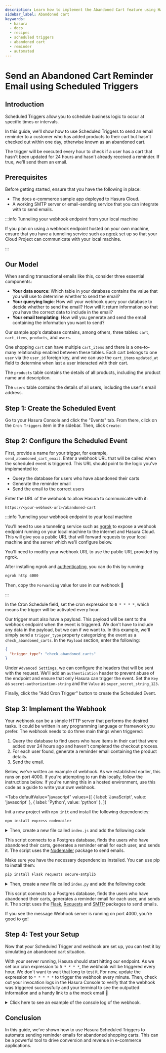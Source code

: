 ```yaml
---
description: Learn how to implement the Abandoned Cart feature using Hasura Scheduled Triggers.
sidebar_label: Abandoned cart
keywords:
  - hasura
  - docs
  - recipes
  - scheduled triggers
  - abandoned cart
  - reminder
  - automated
---
```



# Send an Abandoned Cart Reminder Email using Scheduled Triggers

## Introduction

Scheduled Triggers allow you to schedule business logic to occur at specific times or intervals.

In this guide, we'll show how to use Scheduled Triggers to send an email reminder to a customer who has added products
to their cart but hasn't checked out within one day, otherwise known as an abandoned cart.

The trigger will be executed every hour to check if a user has a cart that hasn't been updated for 24 hours and hasn't
already received a reminder. If true, we'll send them an email.

<SampleAppBlock dependent />

## Prerequisites

Before getting started, ensure that you have the following in place:

- The docs e-commerce sample app deployed to Hasura Cloud.
- A working SMTP server or email-sending service that you can integrate with to send emails.

:::info Tunneling your webhook endpoint from your local machine

If you plan on using a webhook endpoint hosted on your own machine, ensure that you have a tunneling service such as
[ngrok](https://ngrok.com/) set up so that your Cloud Project can communicate with your local machine.

:::

## Our Model

When sending transactional emails like this, consider three essential components:

- **Your data source**: Which table in your database contains the value that you will use to determine whether to send
  the email?
- **Your querying logic**: How will your webhook query your database to decide whether to send the email? How will it
  return information so that you have the correct data to include in the email?
- **Your email templating**: How will you generate and send the email containing the information you want to send?

Our sample app's database contains, among others, three tables: `cart`, `cart_items`, `products`, and `users`.

One shopping `cart` can have multiple `cart_items` and there is a one-to-many relationship enabled between these tables.
Each cart belongs to one `user` via the `user_id` foreign key, and we can use the `cart_items` `updated_at` field to
determine when last a user interacted with their cart.

The `products` table contains the details of all products, including the product name and description.

The `users` table contains the details of all users, including the user's email address.

## Step 1: Create the Scheduled Event

Go to your Hasura Console and click the "Events" tab. From there, click on the `Cron Triggers` item in the sidebar.
Then, click `Create`:

<Thumbnail
  src="/img/scheduled-triggers/scheduled-triggers_getting-started-guide_2.18.0_click-create.png"
  alt="Hasura Scheduled Trigger architecture"
  width="1000"
/>

## Step 2: Configure the Scheduled Event

First, provide a name for your trigger, for example, `send_abandoned_cart_email`. Enter a webhook URL that will be
called when the scheduled event is triggered. This URL should point to the logic you've implemented to:

- Query the database for users who have abandoned their carts
- Generate the reminder email
- Send the email to the correct users

Enter the URL of the webhook to allow Hasura to communicate with it:

```
https://<your-webhook-url>/abandoned-cart
```

:::info Tunneling your webhook endpoint to your local machine

You'll need to use a tunneling service such as [ngrok](https://ngrok.com/) to expose a webhook endpoint running on your
local machine to the internet and Hasura Cloud. This will give you a public URL that will forward requests to your local
machine and the server which we'll configure below.

You'll need to modify your webhook URL to use the public URL provided by ngrok.

After installing ngrok and
[authenticating](https://ngrok.com/docs/secure-tunnels/ngrok-agent/tunnel-authtokens/#:~:text=Once%20you've%20signed%20up,make%20installing%20the%20authtoken%20simple.),
you can do this by running:

```bash
ngrok http 4000
```

Then, copy the `Forwarding` value for use in our webhook 🎉

:::

In the Cron Schedule field, set the cron expression to `0 * * * *`, which means the trigger will be activated every
hour.

Our trigger must also have a payload. This payload will be sent to the webhook endpoint when the event is triggered. We
don't have to include any data in the payload, but we can if we want to. In this example, we'll simply send a
`trigger_type` property categorizing the event as a `check_abandoned_carts`. In the `Payload` section, enter the
following:

```json
{
  "trigger_type": "check_abandoned_carts"
}
```

Under `Advanced Settings`, we can configure the headers that will be sent with the request. We'll add an
`authentication` header to prevent abuse of the endpoint and ensure that only Hasura can trigger the event. Set the
`Key` as `secret-authorization-string` and the `Value` as `super_secret_string_123`.

<Thumbnail
  src="/img/scheduled-triggers/scheduled-triggers_recipes_review-request_auth-header.png"
  alt="Hasura Scheduled Trigger architecture"
  width="1000"
/>

Finally, click the "Add Cron Trigger" button to create the Scheduled Event.

## Step 3: Implement the Webhook

Your webhook can be a simple HTTP server that performs the desired tasks. It could be written in any programming
language or framework you prefer. The webhook needs to do three main things when triggered:

1. Query the database to find users who have items in their cart that were added over 24 hours ago and haven't completed
   the checkout process.
2. For each user found, generate a reminder email containing the product details.
3. Send the email.

Below, we've written an example of webhook. As we established earlier, this runs on port 4000. If you're attempting to
run this locally, follow the instructions below. If you're running this in a hosted environment, use this code as a
guide to write your own webhook.

<Tabs
  defaultValue="javascript"
  values={[
    { label: 'JavaScript', value: 'javascript' },
    { label: 'Python', value: 'python' },
  ]}
>
<TabItem value="javascript">

Init a new project with `npm init` and install the following dependencies:

```bash
npm install express nodemailer
```

<details>
<summary>
Then, create a new file called <code>index.js</code> and add the following code:
</summary>

```javascript
const express = require('express');
const nodemailer = require('nodemailer');

const app = express();

// Create a Nodemailer transporter using Ethereal email service
// Ideally, this configuration would be stored somewhere else
nodemailer.createTestAccount((err, account) => {
  if (err) {
    console.error('Failed to create a testing account. ' + err.message);
    return process.exit(1);
  }

  // If all goes as planned, here's the console telling us we're 👍
  console.log('Credentials obtained, listening on the webhook...');

  // Create a transporter object for nodemailer
  const transporter = nodemailer.createTransport({
    host: 'smtp.ethereal.email',
    port: 587,
    secure: false,
    auth: {
      user: account.user,
      pass: account.pass,
    },
  });

  // Our route for the webhook
  app.post('/abandoned-cart', async (req, res) => {
    // confirm the auth header is correct — ideally, you'd keep the secret in an environment variable
    const authHeader = req.headers['secret-authorization-string'];
    if (authHeader !== 'super_secret_string_123') {
      return res.status(401).json({
        message: 'Unauthorized',
      });
    }

    // get our date ready for the query
    const today = new Date();
    const aDayAgo = new Date(today.getTime() - 24 * 60 * 60 * 1000);
    const formattedDate = aDayAgo.toISOString();

    // Fetch the data from our Hasura instance
    async function getRecentNoReminderCarts() {
      const response = await fetch('<YOUR_CLOUD_PROJECT_ENDPOINT>', {
        method: 'POST',
        headers: {
          'Content-Type': 'application/json',
          'x-hasura-admin-secret': '<YOUR_ADMIN_SECRET>',
        },
        body: JSON.stringify({
          query: `
            query EmailsOfUsersWithAbandonedCarts($updated_date: timestamptz!) {
              carts(where: {_and: {is_reminder_sent: {_eq: false}, cart_items: {updated_at: {_lt: $updated_date}}}}) {
                id
                created_at
                user_id
                is_reminder_sent
                user {
                  id
                  email
                  name
                }
              }
            }
          `,
          variables: {
            updated_date: formattedDate,
          },
        }),
      });
      const { data } = await response.json();
      const { carts } = data;
      return carts || [];
    }

    let carts = await getRecentNoReminderCarts();

    console.log('carts: ', JSON.stringify(carts, null, 2));

    // map over the data and send an email to each customer
    async function sendAbandonedCartReminders(carts) {
      let outcomes = [];
      for (let i = 0; i < carts.length; i++) {
        const cart = carts[i];
        // Create a message object
        const message = {
          from: 'SuperStore.com <sender@SuperStore.com>',
          to: `${cart.user.name} <${cart.user.email}>`,
          subject: `You've left items in your cart, ${cart.user.name.split(' ')[0]}!`,
          text: `Hi ${
            cart.user.name.split(' ')[0]
          }, it seems you've left some items in your cart. Don't forget to check out!`,
        };

        // Send the message using the Nodemailer transporter
        const info = await transporter.sendMail(message);

        // Log the message info
        console.log(`\nMessage sent to ${cart.user.name}: ${nodemailer.getTestMessageUrl(info)}`);

        // add the info to the outcomes array
        outcomes.push({
          messageId: info.messageId,
          previewUrl: nodemailer.getTestMessageUrl(info),
        });
      }
      return outcomes;
    }

    await sendAbandonedCartReminders(carts);

    // Return a JSON response to the client
    res.json({
      message: 'Abandoned cart reminders sent!',
    });

    // Here we would run a query to update the database to mark the carts as having received a reminder but we will
    // leave this out for ease of demonstration.
  });

  // Start the server
  app.listen(4000, () => {
    console.log('Server started on port 4000');
  });
});
```

</details>

This script connects to a Postgres database, finds the users who have abandoned their carts, generates a reminder email
for each user, and sends it. The script uses the [Nodemailer](https://nodemailer.com/about/) package to send emails.

</TabItem>

<TabItem value="python">

Make sure you have the necessary dependencies installed. You can use pip to install them:

```bash
pip install Flask requests secure-smtplib
```

<details>
<summary>
Then, create a new file called <code>index.py</code> and add the following code:
</summary>

```python
from flask import Flask, request, jsonify
import smtplib
import requests
from email.mime.text import MIMEText
from email.mime.multipart import MIMEMultipart
from datetime import datetime, timedelta

app = Flask(__name__)

# function to send emails
def send_email(user_email, user_name):
    # configure your SMTP server
    smtp_server = 'smtp.ethereal.email'
    smtp_port = 587
    smtp_user = '<YOUR_SMTP_USERNAME>'
    smtp_pass = '<YOUR_SMTP_PASSWORD>'

    # create an SMTP connection
    with smtplib.SMTP(smtp_server, smtp_port) as server:
        server.starttls()
        server.login(smtp_user, smtp_pass)

        # compose the email
        subject = f"You've left items in your cart, {user_name.split(' ')[0]}!"
        body = f"Hi {user_name.split(' ')[0]}, it seems you've left some items in your cart. Don't forget to check out!"
        sender = 'sender@SuperStore.com'
        recipient = user_email

        msg = MIMEMultipart()
        msg['From'] = sender
        msg['To'] = recipient
        msg['Subject'] = subject
        msg.attach(MIMEText(body, 'plain'))

        # send the email
        server.sendmail(sender, recipient, msg.as_string())

# function to fetch data from our Hasura instance
def get_abandoned_carts():
    cloud_project_endpoint = '<YOUR_CLOUD_PROJECT_ENDPOINT>'
    admin_secret = '<YOUR_ADMIN_SECRET>'

    headers = {
        'Content-Type': 'application/json',
        'x-hasura-admin-secret': admin_secret
    }

    query = '''
    query EmailsOfUsersWithAbandonedCarts($updated_date: timestamptz!) {
        carts(where: {
            _and: {
                is_reminder_sent: {_eq: false},
                cart_items: {updated_at: {_lt: $updated_date}}
            }
        }) {
            id
            created_at
            user_id
            is_reminder_sent
            user {
                id
                email
                name
            }
        }
    }
    '''

    # setup formatted time and date for the query
    aDayAgo = datetime.now() - timedelta(days = 1)
    formattedDate = aDayAgo.isoformat()
    variables = {'updated_date': formattedDate}

    # make the query and process the results
    response = requests.post(cloud_project_endpoint, json={'query': query, 'variables': variables}, headers=headers)
    data = response.json()
    return data.get('data', {}).get('carts', [])

# route for the webhook
@app.route('/abandoned-cart', methods=['POST'])
def abandoned_cart():
    # confirm the auth header is correct — ideally, you'd keep the secret in an environment variable
    auth_header = request.headers.get('secret-authorization-string')
    if auth_header != 'super_secret_string_123':
        return jsonify({'message': 'Unauthorized'}), 401

    # fetch and process abandoned carts
    carts = get_abandoned_carts()

    # send email for individual abandoned cart
    for cart in carts:
        user_email = cart['user']['email']
        user_name = cart['user']['name']
        send_email(user_email, user_name)

    return jsonify({'message': 'Abandoned cart reminders sent!'})
    # Here we would run a query to update the database to mark the carts as having received a reminder but we will
    # leave this out for ease of demonstration.

if __name__ == '__main__':
    app.run(port=4000)
```

</details>

This script connects to a Postgres database, finds the users who have abandoned their carts, generates a reminder email
for each user, and sends it. The script uses the [Flask](https://flask.palletsprojects.com/en/3.0.x/),
[Requests](https://pypi.org/project/requests/) and [SMTP](https://docs.python.org/3/library/smtplib.html) packages to
send emails.

</TabItem>
</Tabs>

If you see the message Webhook server is running on port 4000, you're good to go!

## Step 4: Test your Setup

Now that your Scheduled Trigger and webhook are set up, you can test it by simulating an abandoned cart situation.

With your server running, Hasura should start hitting our endpoint. As we set our cron expression to `0 * * * *`, the
webhook will be triggered every hour. We don't want to wait that long to test it. For now, update the expression to
`* * * * *` to trigger the webhook every minute. Then, check out your invocation logs in the Hasura Console to verify
that the webhook was triggered successfully and your terminal to see the outputted information and a handy link to a the
mock email 🎉

<details>

<summary>Click here to see an example of the console log of the webhook.</summary>

```
carts:  [
  {
    "id": "e2f27008-673d-11ed-8a24-7224baf239e5",
    "created_at": "2023-08-20T16:22:21.68884+00:00",
    "user_id": "7cf0a66c-65b7-11ed-b904-fb49f034fbbb",
    "is_reminder_sent": false,
    "user": {
      "id": "7cf0a66c-65b7-11ed-b904-fb49f034fbbb",
      "email": "seandemo@hasura.io",
      "name": "Sean"
    }
  },
  {
    "id": "e6e0edc0-673d-11ed-8a25-7224baf239e5",
    "created_at": "2023-08-20T12:22:21.68884+00:00",
    "user_id": "82001336-65b7-11ed-b905-7fa26a16d198",
    "is_reminder_sent": false,
    "user": {
      "id": "82001336-65b7-11ed-b905-7fa26a16d198",
      "email": "robdemo@hasura.io",
      "name": "Rob"
    }
  },
  {
    "id": "ea226f5e-673d-11ed-8a26-7224baf239e5",
    "created_at": "2023-08-20T02:22:21.68884+00:00",
    "user_id": "86d5fba0-65b7-11ed-b906-afb985970e2e",
    "is_reminder_sent": false,
    "user": {
      "id": "86d5fba0-65b7-11ed-b906-afb985970e2e",
      "email": "mariondemo@hasura.io",
      "name": "Marion"
    }
  },
  {
    "id": "ee2c0948-673d-11ed-8a27-7224baf239e5",
    "created_at": "2023-08-20T20:22:21.68884+00:00",
    "user_id": "8dea1160-65b7-11ed-b907-e3c5123cb650",
    "is_reminder_sent": false,
    "user": {
      "id": "8dea1160-65b7-11ed-b907-e3c5123cb650",
      "email": "sandeepdemo@hasura.io",
      "name": "Sandeep"
    }
  },
  {
    "id": "f11e43aa-673d-11ed-8a28-7224baf239e5",
    "created_at": "2023-08-20T20:22:21.68884+00:00",
    "user_id": "9bd9d300-65b7-11ed-b908-571fef22d2ba",
    "is_reminder_sent": false,
    "user": {
      "id": "9bd9d300-65b7-11ed-b908-571fef22d2ba",
      "email": "abbydemo@hasura.io",
      "name": "Abby"
    }
  }
]

Message sent to Sean: https://ethereal.email/message/ZOOv8vpfkoUaaaERZOOwe8.vdLF4IYAAAAAAC9ZopFVSeISEbido2clhdIY

Message sent to Rob: https://ethereal.email/message/ZOOv8vpfkoUaaaERZOOwfbf8ObJ559KGAAAADNWlylfrS2nLoNm08jGBs8U

Message sent to Marion: https://ethereal.email/message/ZOOv8vpfkoUaaaERZOOwf8.vdLF4IYADAAAADeBzopphA4UxwgtGz41In74

Message sent to Sandeep: https://ethereal.email/message/ZOOv8vpfkoUaaaERZOOwgfNxowjZihTyAAAADnGmSjpMKPsxQbwhwmVjlcE

Message sent to Abby: https://ethereal.email/message/ZOOv8vpfkoUaaaERZOOwg.NxowjZihT1AAAAD-Lx3fc0Cofq6XFMj6bn69E
```

</details>

## Conclusion

In this guide, we've shown how to use Hasura Scheduled Triggers to automate sending reminder emails for abandoned
shopping carts. This can be a powerful tool to drive conversion and revenue in e-commerce applications.
